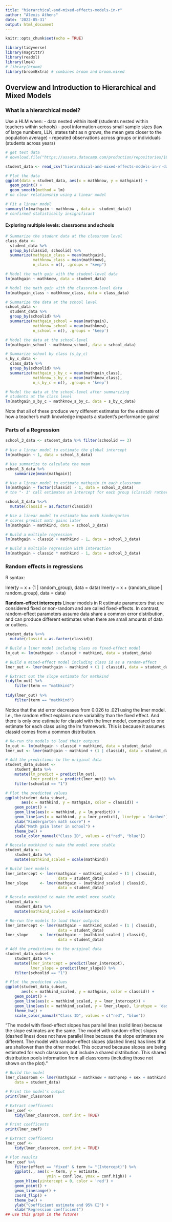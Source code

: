 ```yaml
---
title: "hierarchical-and-mixed-effects-models-in-r"
author: "Alexis Athens"
date: '2022-05-31'
output: html_document
---
```


```r
knitr::opts_chunk$set(echo = TRUE)

library(tidyverse)
library(magrittr)
library(readxl)
library(lme4)
# library(broom)
library(broomExtra) # combines broom and broom.mixed

```

## Overview and Introduction to Hierarchical and Mixed Models

### What is a hierarchical model?

Use a HLM when: - data nested within itself (students nested within teachers within schools) - pool information across small sample sizes (law of large numbers, LLN, states taht as n grows, the mean gets closer to the population average) - repeated observations across groups or individuals (students across years)

```r
# get test data
# download.file("https://assets.datacamp.com/production/repositories/1803/datasets/975fe2b0190804d854a5da90083364629fb6af2e/classroom.csv", "hierarchical-and-mixed-effects-models-in-r-data/classroom_data.csv")

student_data <- read_csv("hierarchical-and-mixed-effects-models-in-r-data/classroom_data.csv")

```

```r
# Plot the data
ggplot(data = student_data, aes(x = mathknow, y = mathgain)) +
  geom_point() +
  geom_smooth(method = lm)
# no clear relationship using a linear model

# Fit a linear model
summary(lm(mathgain ~ mathknow , data =  student_data))
# confirmed statistically insignificant
```

#### Exploring multiple levels: classrooms and schools

```r
# Summarize the student data at the classroom level
class_data <-
  student_data %>%
  group_by(classid, schoolid) %>%
  summarize(mathgain_class = mean(mathgain),
            mathknow_class = mean(mathknow),
            n_class = n(), .groups = "keep")

# Model the math gain with the student-level data
lm(mathgain ~ mathknow, data = student_data)

# Model the math gain with the classroom-level data
lm(mathgain_class ~ mathknow_class, data = class_data)

# Summarize the data at the school level
school_data <-
  student_data %>%
  group_by(schoolid) %>%
  summarize(mathgain_school = mean(mathgain),
            mathknow_school = mean(mathknow),
            n_school = n(), .groups = 'keep')

# Model the data at the school-level
lm(mathgain_school ~ mathknow_school, data = school_data)

# Summarize school by class (s_by_c)
s_by_c_data <-
  class_data %>%
  group_by(schoolid) %>%
  summarize(mathgain_s_by_c = mean(mathgain_class),
            mathknow_s_by_c = mean(mathknow_class),
            n_s_by_c = n(), .groups = 'keep')

# Model the data at the school-level after summarizing
# students at the class level
lm(mathgain_s_by_c ~ mathknow_s_by_c, data = s_by_c_data)
```

Note that all of these produce very different estimates for the estimate of how a teacher's math knowledge impacts a student's performance gains!

### Parts of a Regression

```r
school_3_data <- student_data %>% filter(schoolid == 3)
  
# Use a linear model to estimate the global intercept
lm(mathgain ~ 1, data = school_3_data)

# Use summarize to calculate the mean
school_3_data %>%
    summarize(mean(mathgain))

# Use a linear model to estimate mathgain in each classroom
lm(mathgain ~ factor(classid) - 1, data = school_3_data)
# the "- 1" call estimates an intercept for each group (classid) rather than a global estimate
```

```r

school_3_data %<>% 
  mutate(classid = as.factor(classid))

# Use a linear model to estimate how math kindergarten
# scores predict math gains later
lm(mathgain ~ mathkind, data = school_3_data)

# Build a multiple regression
lm(mathgain ~ classid + mathkind - 1, data = school_3_data)

# Build a multiple regression with interaction
lm(mathgain ~ classid * mathkind - 1, data = school_3_data)

```

### Random effects in regressions

R syntax:

lmer(y \~ x + (1 \| random_group), data = data) lmer(y \~ x + (random_slope \| random_group), data = data)

**Random-effect intercepts** Linear models in R estimate parameters that are considered fixed or non-random and are called fixed-effects. In contrast, random-effect parameters assume data share a common error distribution, and can produce different estimates when there are small amounts of data or outliers.

```r

student_data %<>% 
  mutate(classid = as.factor(classid))

# Build a liner model including class as fixed-effect model
lm_out <- lm(mathgain ~ classid + mathkind, data = student_data)

# Build a mixed-effect model including class id as a random-effect
lmer_out <- lmer(mathgain ~ mathkind + (1 | classid), data = student_data)

# Extract out the slope estimate for mathkind
tidy(lm_out) %>%
    filter(term == "mathkind")
    
tidy(lmer_out) %>%
    filter(term == "mathkind")

```

Notice that the std error decreases from 0.026 to .021 using the lmer model. I.e., the random effect explains more variability than the fixed effect. And there is only one estimate for classid with the lmer model, compared to one estimate for each class using the lm framework. This is because it assumes classid comes from a common distribution.

```r
# Re-run the models to load their outputs
lm_out <- lm(mathgain ~ classid + mathkind, data = student_data)
lmer_out <- lmer(mathgain ~ mathkind + (1 | classid), data = student_data)

# Add the predictions to the original data
student_data_subset <-
    student_data %>%
    mutate(lm_predict = predict(lm_out),
           lmer_predict = predict(lmer_out)) %>%
    filter(schoolid == "1")

# Plot the predicted values
ggplot(student_data_subset,
       aes(x = mathkind, y = mathgain, color = classid)) +
    geom_point() +
    geom_line(aes(x = mathkind, y = lm_predict)) +
    geom_line(aes(x = mathkind, y = lmer_predict), linetype = 'dashed') +
    xlab("Kindergarten math score") +
    ylab("Math gain later in school") +
    theme_bw() +
    scale_color_manual("Class ID", values = c("red", "blue"))
```

```r
# Rescale mathkind to make the model more stable
student_data <-
	student_data %>%
    mutate(mathkind_scaled = scale(mathkind))

# Build lmer models
lmer_intercept <- lmer(mathgain ~ mathkind_scaled + (1 | classid),
                       data = student_data)
lmer_slope     <- lmer(mathgain ~ (mathkind_scaled | classid),
                       data = student_data)

# Rescale mathkind to make the model more stable
student_data <-
	student_data %>%
    mutate(mathkind_scaled = scale(mathkind))

# Re-run the models to load their outputs
lmer_intercept <- lmer(mathgain ~ mathkind_scaled + (1 | classid),
                       data = student_data)
lmer_slope     <- lmer(mathgain ~ (mathkind_scaled | classid),
                       data = student_data)

# Add the predictions to the original data
student_data_subset <-
    student_data %>%
    mutate(lmer_intercept = predict(lmer_intercept),
           lmer_slope = predict(lmer_slope)) %>%
    filter(schoolid == "1")

# Plot the predicted values
ggplot(student_data_subset,
       aes(x = mathkind_scaled, y = mathgain, color = classid)) +
    geom_point() +
    geom_line(aes(x = mathkind_scaled, y = lmer_intercept)) +
    geom_line(aes(x = mathkind_scaled, y = lmer_slope), linetype = 'dashed') +
    theme_bw() +
    scale_color_manual("Class ID", values = c("red", "blue"))
```

"The model with fixed-effect slopes has parallel lines (solid lines) because the slope estimates are the same. The model with random-effect slopes (dashed lines) does not have parallel lines because the slope estimates are different. The model with random-effect slopes (dashed lines) has lines that are shallower than the other model. This occurred because slopes are being estimated for each classroom, but include a shared distribution. This shared distribution pools information from all classrooms (including those not shown on the plot)."

```r
# Build the model
lmer_classroom <- lmer(mathgain ~ mathknow + mathprep + sex + mathkind + ses + (1 | classid), 
    data = student_data)

# Print the model's output
print(lmer_classroom)

# Extract coefficents
lmer_coef <-
    tidy(lmer_classroom, conf.int = TRUE)

# Print coefficents
print(lmer_coef)

# Extract coefficents
lmer_coef <-
    tidy(lmer_classroom, conf.int = TRUE)

# Plot results
lmer_coef %>%
    filter(effect == "fixed" & term != "(Intercept)") %>%
    ggplot(., aes(x = term, y = estimate,
                  ymin = conf.low, ymax = conf.high)) +
    geom_hline(yintercept = 0, color = 'red') + 
    geom_point() +
    geom_linerange() +
    coord_flip() +
    theme_bw() +
    ylab("Coefficient estimate and 95% CI") +
    xlab("Regression coefficient")
## use this graph in the future!
```
